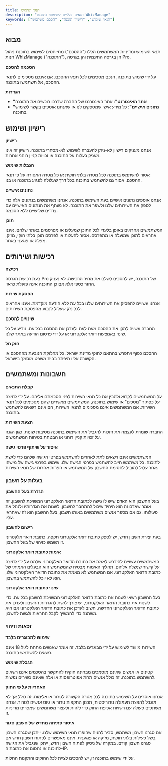 ```yaml
---
title: תנאי שימוש
description: "תנאים כלליים לשימוש בתוכנת WhizManage"
keywords: ["תנאי שימוש", "רישיון תוכנה", "הסכם משתמש"]
---
```


## מבוא

תנאי השימוש ומדיניות המשתמשים הללו ("ההסכם") מתייחסים לשימוש בתוכנת ניהול חנות WhizManage ("התוכנה"), הן בגרסה החינמית והן בגרסה Pro.

**הסכמה להסכם**

על ידי שימוש בתוכנה, הנכם מסכימים לכל תנאי ההסכם. אם אינכם מסכימים לתנאי ההסכם, אל תשתמשו בתוכנה.

**הגדרות**

- **"אתר האינטרנט"**: אתר האינטרנט של החברה שדרכו רוכשים את התוכנה
- **"נתונים אישיים"**: כל מידע אישי שמספקים לנו או שאנחנו אוספים בקשר לשימוש בתוכנה

## רישיון ושימוש

**רישיון**

אנחנו מעניקים רישיון לא-ניתן להעברה לשימוש לא-מסחרי בתוכנה. רישיון זה אינו מעניק בעלות על התוכנה או זכויות קניין רוחני אחרות.

**הגבלות שימוש**

אסור להשתמש בתוכנה לכל מטרה בלתי חוקית או כל מטרה האסורה על פי תנאי ההסכם. אסור גם להשתמש בתוכנה בכל דרך שעלולה לפגוע בתוכנה או בנו.

**נתונים אישיים**

אנחנו אוספים נתונים אישיים בעת השימוש בתוכנה. אנחנו משתמשים בנתונים אלה כדי לספק את השירותים שלנו ולשפר את התוכנה. לא נשתף את הנתונים האישיים עם צדדים שלישיים ללא הסכמה.

**תוכן**

המשתמשים אחראים באופן בלעדי לכל התוכן שמעלים או מפרסמים באתר שלהם. איננו אחראים לתוכן שמועלה או מתפרסם. אסור להעלות או לפרסם תוכן בלתי חוקי, מזיק, מפלה או פוגעני באתר.

## רכישות ושירותים

**רכישה**

בעת רכישת הגרסה Pro של התוכנה, יש להסכים לשלם את מחיר הרכישה. לא נעניק החזר כספי אלא אם כן התוכנה אינה פועלת כראוי.

**הפסקת שירות**

אנחנו עשויים להפסיק את השירותים שלנו בכל עת ללא הודעה מוקדמת. איננו אחראים לכל נזק שעלול לנבוע מהפסקת השירותים.

**שינויים להסכם**

החברה עשויה לתקן את ההסכם מעת לעת ולעדכן את ההסכם בכל עת. נודיע על כל שינוי באמצעות דואר אלקטרוני או על ידי פרסום הודעה באתר שלנו.

**חוק חל**

ההסכם כפוף ויתפרש בהתאם לחוקי מדינת ישראל. כל מחלוקת הנובעת מההסכם או הקשורה אליו תיפתר בבית משפט מוסמך בישראל.

## חשבונות ומשתמשים

**קבלת התנאים**

על המשתמשים לקרוא ולהבין את כל תנאי השירות לפני הסכמתם אליהם. על ידי לחיצה על כפתור "מסכים" או שימוש בתוכנה, המשתמשים מאשרים שהם מסכימים לכל תנאי השירות. אם המשתמשים אינם מסכימים לתנאי השירות, הם אינם רשאים להשתמש בתוכנה.

**הצעת השירות**

החברה שומרת לעצמה את הזכות להגביל את השימוש בתוכנה מסיבות שונות, כגון הגנה על זכויות קניין רוחני או הבטחת בטיחות המשתמשים.

**איסור על שיתוף פרטי גישה**

המשתמשים אינם רשאים לתת לאחרים להשתמש בפרטי הגישה שלהם כדי לגשת לתוכנה. כל משתמש חייב להשתמש בפרטי הגישה שלו. שימוש בפרטי גישה של מישהו אחר עלול להוביל לחסימת החשבון של המשתמש או הפרות אחרות של תנאי השירות.

### בעלות על חשבון

**הגדרת בעל החשבון**

בעל החשבון הוא האדם שיש לו גישה לכתובת הדואר האלקטרוני המשויכת לחשבון. זה אומר שאדם זה הוא היחיד שיכול להתחבר לחשבון, לשנות את הגדרותיו ולנהל את פעילותו. גם אם מספר אנשים משתמשים באותו חשבון, בעל החשבון הוא זה שאחראי עליו.

**רישום לחשבון**

בעת יצירת חשבון חדש, יש לספק כתובת דואר אלקטרוני תקפה. כתובת דואר אלקטרוני זו תשמש כזיהוי של בעל החשבון.

**אימות כתובת דואר אלקטרוני**

המשתמשים עשויים להידרש לאמת את כתובת הדואר האלקטרוני שלהם על ידי לחיצה על קישור שנשלח אליהם. תהליך האימות מבטיח שהמשתמש הוא הבעלים האמיתי של כתובת הדואר האלקטרוני. אם המשתמש לא מאמת את כתובת הדואר האלקטרוני שלו, הוא לא יוכל להשתמש בחשבון.

**שינוי כתובת דואר אלקטרוני**

בעל החשבון רשאי לשנות את כתובת הדואר האלקטרוני המשויכת לחשבון בכל עת. כדי לשנות את כתובת הדואר האלקטרוני, יש צורך לגשת להגדרות החשבון ולעדכן את כתובת הדואר האלקטרוני החדשה. חשוב לעדכן את כתובת הדואר האלקטרוני אם היא משתנה כדי להמשיך לקבל התראות ולגשת לחשבון.

### זכאות וזיהוי

**שימוש למבוגרים בלבד**

השירות מיועד לשימוש על ידי מבוגרים בלבד. זה אומר שאנשים מתחת לגיל 18 אינם רשאים להשתמש בתוכנה.

**הגבלת שימוש**

קטינים או אנשים שאינם מוסמכים מבחינה חוקית להתקשר בהסכמים אינם רשאים להשתמש בתוכנה. זה כולל אנשים תחת אפוטרופסות או אלה שאינם כשירים נפשית.

**האחריות על פי החוק**

אנחנו אוסרים על השימוש בתוכנה לכל מטרה הקשורה לטרור או אלימות. זה כולל אך לא מוגבל להפצת תעמולה טרוריסטית, תכנון התקפות טרור או גיוס אנשים לטרור. אנחנו משתפים פעולה עם רשויות אכיפת החוק כדי לזהות ולעצור משתמשים שמפרים מדיניות זו.

**איסור פתיחה מחדש של חשבון סגור**

אם סגרנו חשבון משתמש, סביר להניח שהופרו תנאי השימוש שלנו. ייתכן שסגרנו חשבון בשל פעילות בלתי חוקית, מזיקה או פוגענית. איננו מאפשרים לפתוח חשבון חדש אם סגרנו חשבון קודם. במקרה של ניסיון לפתוח חשבון חדש, ייתכן שנגביל את הגישה לתוכנה או נחסום את כתובת ה-IP.

<Note title="חשוב" type="warning">
על ידי שימוש בתוכנה זו, יש להסכים לציית לכל החוקים והתקנות החלות.
</Note>